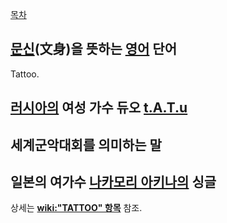 [[목차]]

== [[문신]](文身)을 뜻하는 [[영어]] 단어 ==
Tattoo.

== [[러시아]]의 여성 가수 듀오 [[t.A.T.u]] ==

== 세계군악대회를 의미하는 말 ==

== 일본의 여가수 [[나카모리 아키나]]의 싱글 ==
상세는 '''[[wiki:"TATTOO" 항목]]''' 참조.
